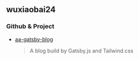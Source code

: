 
<SEO title="Home" />



<Avatar />

## wuxiaobai24


### Github & Project 



- [aa-gatsby-blog](https://github.com/wuxiaobai24/aa-gatsby-blog)

	> A blog build by Gatsby.js and Tailwind.css



<GithubCalendar username="wuxiaobai24" className="mx-auto" />